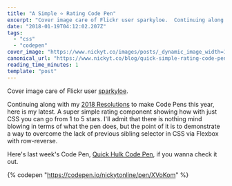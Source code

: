 ```yaml
---
title: "A Simple ⭐ Rating Code Pen"
excerpt: "Cover image care of Flickr user sparkyloe.  Continuing along with my 2018 Resolutions to make Code..."
date: "2018-01-19T04:12:02.207Z"
tags:
  - "css"
  - "codepen"
cover_image: "https://www.nickyt.co/images/posts/_dynamic_image_width=1000,height=420,fit=cover,gravity=auto,format=auto_https%3A%2F%2Fc2.staticflickr.com%2F4%2F3864%2F15120161855_a640e93573_b.jpg"
canonical_url: "https://www.nickyt.co/blog/quick-simple-rating-code-pen-3ecp/"
reading_time_minutes: 1
template: "post"
---
```


Cover image care of Flickr user [sparkyloe](https://www.flickr.com/photos/sparkyloe/15120161855/in/photolist-oajyBg-avBS7M-QUxX5e-TnqJf2-U9vfTa-nPafTj-fuVxj8-CBWpvy-Wk96hy-q9ZtDR-ecdX2B-p37MkM-pVRSjS-sEYRnW-9qq5bj-4oYkqY-sok2ye-a6hRvL-ofdD1v-jJga8s-jDYFzN-r2miAg-ib9V3B-5uoVuk-dVX5FN-5Q5Vd6-bk4BZZ-afBYQM-jvLrbw-jaBH48-jDbRSe-oQTj54-niwfMj-37s5s4-dHZ3Gh-oFuZf5-UXwZ7y-WYHNzA-oXbfoB-98HqB6-nKxknK-7ENWXK-5LDT8e-bkH4KS-dG7gD9-4vVer3-rxCsvW-iQ4TAm-pfCc9e-SiCcQR).

Continuing along with my [2018 Resolutions](https://dev.to/nickytonline/2018-resolutions-1deo) to make Code Pens this year, here is my latest. A super simple rating component showing how with just CSS you can go from 1 to 5 stars. I'll admit that there is nothing mind blowing in terms of what the pen does, but the point of it is to demonstrate a way to overcome the lack of previous sibling selector in CSS via Flexbox with row-reverse.

Here's last week's Code Pen, [Quick Hulk Code Pen](https://dev.to/nickytonline/quick-hulk-code-pen-18i1), if you wanna check it out.

{% codepen "https://codepen.io/nickytonline/pen/XVoKom" %}
